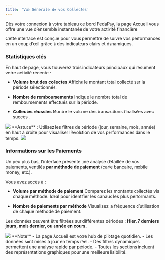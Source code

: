 ```yaml
---
title: 'Vue Générale de vos Collectes'
---
```


Dès votre connexion à votre tableau de bord FedaPay, la page Accueil vous offre une vue d’ensemble instantanée de votre activité financière.

Cette interface est conçue pour vous permettre de suivre vos performances en un coup d’œil grâce à des indicateurs clairs et dynamiques.

### Statistiques clés

En haut de page, vous trouverez trois indicateurs principaux qui résument votre activité récente :

- **Volume brut des collectes**
 Affiche le montant total collecté sur la période sélectionnée.

- **Nombre de remboursements**
 Indique le nombre total de remboursements effectués sur la période.


- **Collectes réussies**
 Montre le volume des transactions finalisées avec succès..

<Frame>
  <img src="https://res.cloudinary.com/dvilp6td2/image/upload/v1746800901/screely-1746800745264_ytxm9p.png" />
</Frame>

<Tip>
  **Astuce** : Utilisez les filtres de période (jour, semaine, mois, année) en haut à droite pour visualiser l’évolution de vos performances dans le temps.
</Tip>

<Frame>
  <img src="https://res.cloudinary.com/dvilp6td2/image/upload/v1746801496/screely-1746801379211_cr5qbo.png" />
</Frame>

### Informations sur les Paiements

Un peu plus bas, l’interface présente une analyse détaillée de vos paiements, ventilés **par méthode de paiement** (carte bancaire, mobile money, etc.).

Vous avez accès à :
- **Volume par méthode de paiement**
 Comparez les montants collectés via chaque méthode. Idéal pour identifier les canaux les plus performants.

- **Nombre de paiements par méthode**
 Visualisez la fréquence d’utilisation de chaque méthode de paiement.

Les données peuvent être filtrées sur différentes périodes :
 **Hier, 7 derniers jours, mois dernier, ou année en cours.**

<Frame>
  <img src="https://res.cloudinary.com/dvilp6td2/image/upload/v1746801495/screely-1746801304735_f3qbeu.png" />
</Frame>

<Note>
**Note**
- La page Accueil est votre hub de pilotage quotidien.
- Les données sont mises à jour en temps réel.
- Des filtres dynamiques permettent une analyse rapide par période.
- Toutes les sections incluent des représentations graphiques pour une meilleure lisibilité.
</Note>
